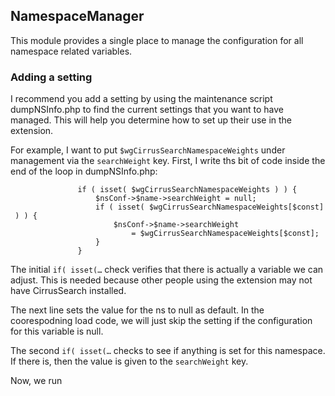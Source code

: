== NamespaceManager ==

This module provides a single place to manage the configuration for all namespace related variables.

=== Adding a setting ===

I recommend you add a setting by using the maintenance script dumpNSInfo.php to find the current settings that you want to have managed.  This will help you determine how to set up their use in the extension.

For example, I want to put <code>$wgCirrusSearchNamespaceWeights</code> under management via the <code>searchWeight</code> key.  First, I write ths bit of code inside the end of the loop in dumpNSInfo.php:
<syntaxhightlight lang="php">
                if ( isset( $wgCirrusSearchNamespaceWeights ) ) {
                    $nsConf->$name->searchWeight = null;
                    if ( isset( $wgCirrusSearchNamespaceWeights[$const] ) ) {
                        $nsConf->$name->searchWeight
                            = $wgCirrusSearchNamespaceWeights[$const];
                    }
                }
</syntaxhighlight>

The initial <code>if( isset(…</code> check verifies that there is actually a variable we can adjust.  This is needed because other people using the extension may not have CirrusSearch installed.

The next line sets the value for the ns to null as default.  In the coorespodning load  code, we will just skip the setting if the configuration for this variable is null.

The second <code>if( isset(…</code> checks to see if anything is set for this namespace.  If there is, then the value is given to the <code>searchWeight</code> key.

Now, we run 

